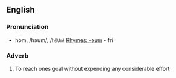 ==English==
===Pronunciation===
*hōm, /həʊm/, /<tt>h@Um</tt>/ [[Rhymes:English:-əʊm|Rhymes: -əʊm]] - fri 

===Adverb===

#To reach ones goal without expending any considerable effort